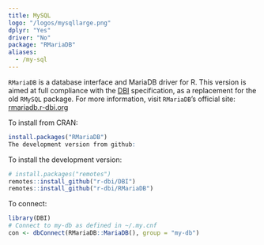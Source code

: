 ```yaml
---
title: MySQL
logo: "/logos/mysqllarge.png"
dplyr: "Yes"
driver: "No"
package: "RMariaDB"
aliases:
  - /my-sql
---
```


`RMariaDB` is a database interface and MariaDB driver for R. This version is aimed at full compliance with the [DBI](/DBI) specification, as a replacement for the old `RMySQL` package. For more information, visit `RMariaDB`'s official site: [rmariadb.r-dbi.org](https://rmariadb.r-dbi.org/)

To install from CRAN:

```r
install.packages("RMariaDB")
The development version from github:
```
To install the development version:

```r
# install.packages("remotes")
remotes::install_github("r-dbi/DBI")
remotes::install_github("r-dbi/RMariaDB")
```

To connect: 

```r
library(DBI)
# Connect to my-db as defined in ~/.my.cnf
con <- dbConnect(RMariaDB::MariaDB(), group = "my-db")
```